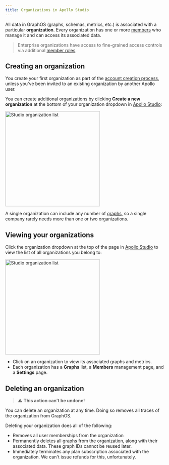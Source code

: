 ```yaml
---
title: Organizations in Apollo Studio
---
```


All data in GraphOS (graphs, schemas, metrics, etc.) is associated with a particular **organization**. Every organization has one or more [members](./members/) who manage it and can access its associated data.

> Enterprise organizations have access to fine-grained access controls via additional [member roles](./members/#organization-wide-member-roles).

## Creating an organization

You create your first organization as part of the [account creation process](../quickstart/cloud/), unless you've been invited to an existing organization by another Apollo user.

You can create additional organizations by clicking **Create a new organization** at the bottom of your organization dropdown in [Apollo Studio](https://studio.apollographql.com):

<img
  src="../img/organization-list.jpg"
  class="screenshot"
  alt="Studio organization list"
  width="300"
/>

A single organization can include any number of [graphs](../graphs/overview/), so a single company rarely needs more than one or two organizations.

## Viewing your organizations

Click the organization dropdown at the top of the page in [Apollo Studio](https://studio.apollographql.com) to view the list of all organizations you belong to:

<img
  src="../img/organization-list.jpg"
  class="screenshot"
  alt="Studio organization list"
  width="300"
/>

- Click on an organization to view its associated graphs and metrics.
- Each organization has a **Graphs** list, a **Members** management page, and a **Settings** page.

## Deleting an organization

> ⚠️ **This action can't be undone!**

You can delete an organization at any time. Doing so removes all traces of the organization from GraphOS.

Deleting your organization does all of the following:

- Removes all user memberships from the organization
- Permanently deletes all graphs from the organization, along with their associated data. These graph IDs cannot be reused later.
- Immediately terminates any plan subscription associated with the organization. We can't issue refunds for this, unfortunately.
